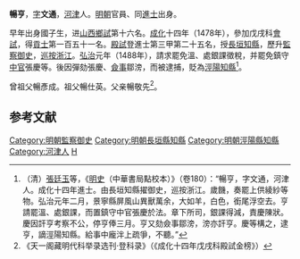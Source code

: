 '''暢亨'''，[[表字|字]]'''文通'''，[[河津|河津]]人。[[明朝|明朝]]官員、同[[進士|進士]]出身。

早年出身國子生，进[[山西|山西]][[鄉試|鄉試]]第十六名。[[成化|成化]]十四年（1478年），參加戊戌科[[會試|會試]]，得[[貢士|貢士]]第一百五十一名。[[殿試|殿試]]登進士第三甲第二十五名，授[[長垣|長垣]][[知縣|知縣]]，歷升[[監察御史|監察御史]]，[[巡按|巡按]][[浙江|浙江]]。[[弘治|弘治]]元年（1488年），請求罷免溫、處銀課徵稅，并罷免鎮守[[中官|中官]]張慶等。後因彈劾張慶、[[僉事|僉事]]鄒滂，而被逮捕，貶為[[涇陽|涇陽]][[知縣|知縣]]<ref>（清）[[張廷玉|張廷玉]]等，《[[明史|明史]]（中華書局點校本）》（卷180）：“暢亨，字文通，河津人。成化十四年進士。由長垣知縣擢御史，巡按浙江。歲饑，奏罷上供綾紗等物。弘治元年二月，景寧縣屏風山異獸萬余，大如羊，白色，銜尾浮空去。亨請罷溫、處銀課，而置鎮守中官張慶於法。章下所司，銀課得減，責慶陳狀。慶因訐亨考察不公，停亨俸三月。亨又劾僉事鄒滂，滂亦訐亨。慶等構之，逮亨，謫涇陽知縣。給事中龐泮上疏爭，不聽。”</ref>。

曾祖父暢彥成。祖父暢仕英。父亲暢敬先<ref>《天一阁藏明代科举录选刊·登科录》（《成化十四年戊戌科殿試金榜》）</ref>。

==参考文献==
{{wikisource|明史/卷180}}
{{Reflist}}

{{start box}}
{{s-off}}
{{s-before|[[王輔_(成化壬辰進士)|王輔]]}}
{{s-title|明朝長垣縣知縣|1478年－1484年}}
{{s-after|[[邢義|邢義]]}}
{{end box}}

{{明朝人物小作品}}
{{成化十四年戊戌科殿試金榜}}
{{DEFAULTSORT:Chang暢}}
[[Category:明朝監察御史|Category:明朝監察御史]]
[[Category:明朝長垣縣知縣|Category:明朝長垣縣知縣]]
[[Category:明朝涇陽縣知縣|Category:明朝涇陽縣知縣]]
[[Category:河津人|Category:河津人]]
[[Category:畅姓|H]]